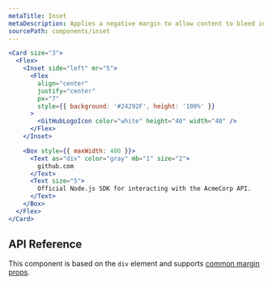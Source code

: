 ```yaml
---
metaTitle: Inset
metaDescription: Applies a negative margin to allow content to bleed into the surrounding container.
sourcePath: components/inset
---
```


```jsx live=true
<Card size="3">
  <Flex>
    <Inset side="left" mr="5">
      <Flex
        align="center"
        justify="center"
        px="7"
        style={{ background: '#24292F', height: '100%' }}
      >
        <GitHubLogoIcon color="white" height="40" width="40" />
      </Flex>
    </Inset>

    <Box style={{ maxWidth: 400 }}>
      <Text as="div" color="gray" mb="1" size="2">
        github.com
      </Text>
      <Text size="5">
        Official Node.js SDK for interacting with the AcmeCorp API.
      </Text>
    </Box>
  </Flex>
</Card>
```

## API Reference

This component is based on the `div` element and supports [common margin props](/themes/docs/theme/layout#margin-props).

<ThemesPropsTable name="inset" />
